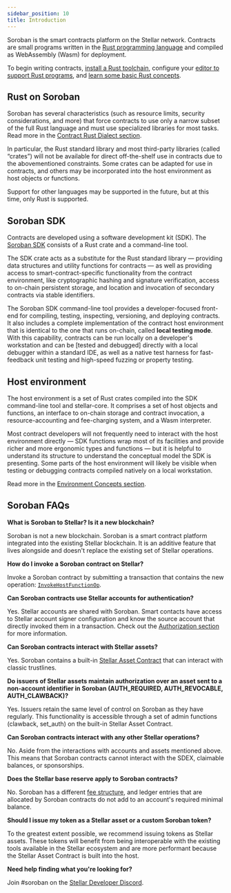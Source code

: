 ```yaml
---
sidebar_position: 10
title: Introduction
---
```


Soroban is the smart contracts platform on the Stellar network. Contracts are small programs written in the [Rust programming language](https://www.rust-lang.org/) and compiled as WebAssembly (Wasm) for deployment.

To begin writing contracts, [install a Rust toolchain](https://www.rust-lang.org/tools/install), configure your [editor to support Rust programs](https://www.rust-lang.org/tools), and [learn some basic Rust concepts](https://www.rust-lang.org/learn).

## Rust on Soroban

Soroban has several characteristics (such as resource limits, security considerations, and more) that force contracts to use only a narrow subset of the full Rust language and must use specialized libraries for most tasks. Read more in the [Contract Rust Dialect section](../learn/smart-contract-internals/rust-dialect.mdx).

In particular, the Rust standard library and most third-party libraries (called “crates”) will not be available for direct off-the-shelf use in contracts due to the abovementioned constraints. Some crates can be adapted for use in contracts, and others may be incorporated into the host environment as host objects or functions.

Support for other languages may be supported in the future, but at this time, only Rust is supported.

## Soroban SDK

Contracts are developed using a software development kit (SDK). The [Soroban SDK](../tools/sdks/library#soroban-rust-sdk) consists of a Rust crate and a command-line tool.

The SDK crate acts as a substitute for the Rust standard library — providing data structures and utility functions for contracts — as well as providing access to smart-contract-specific functionality from the contract environment, like cryptographic hashing and signature verification, access to on-chain persistent storage, and location and invocation of secondary contracts via stable identifiers.

The Soroban SDK command-line tool provides a developer-focused front-end for compiling, testing, inspecting, versioning, and deploying contracts. It also includes a complete implementation of the contract host environment that is identical to the one that runs on-chain, called **local testing mode**. With this capability, contracts can be run locally on a developer's workstation and can be [tested and debugged] directly with a local debugger within a standard IDE, as well as a native test harness for fast-feedback unit testing and high-speed fuzzing or property testing.

## Host environment

The host environment is a set of Rust crates compiled into the SDK command-line tool and stellar-core. It comprises a set of host objects and functions, an interface to on-chain storage and contract invocation, a resource-accounting and fee-charging system, and a Wasm interpreter.

Most contract developers will not frequently need to interact with the host environment directly — SDK functions wrap most of its facilities and provide richer and more ergonomic types and functions — but it is helpful to understand its structure to understand the conceptual model the SDK is presenting. Some parts of the host environment will likely be visible when testing or debugging contracts compiled natively on a local workstation.

Read more in the [Environment Concepts section](../learn/smart-contract-internals/environment-concepts.mdx).

## Soroban FAQs

**What is Soroban to Stellar? Is it a new blockchain?​**

Soroban is not a new blockchain. Soroban is a smart contract platform integrated into the existing Stellar blockchain. It is an additive feature that lives alongside and doesn't replace the existing set of Stellar operations.

**How do I invoke a Soroban contract on Stellar?​**

Invoke a Soroban contract by submitting a transaction that contains the new operation: [`InvokeHostFunctionOp`](../learn/fundamentals/list-of-operations#invoke-host-function).

**Can Soroban contracts use Stellar accounts for authentication?​**

Yes. Stellar accounts are shared with Soroban. Smart contacts have access to Stellar account signer configuration and know the source account that directly invoked them in a transaction. Check out the [Authorization section](../learn/smart-contract-internals/authorization.mdx) for more information.

**Can Soroban contracts interact with Stellar assets?​**

Yes. Soroban contains a built-in [Stellar Asset Contract](./tokens/stellar-asset-contract.mdx) that can interact with classic trustlines.

**Do issuers of Stellar assets maintain authorization over an asset sent to a non-account identifier in Soroban (AUTH_REQUIRED, AUTH_REVOCABLE, AUTH_CLAWBACK)​?**

Yes. Issuers retain the same level of control on Soroban as they have regularly. This functionality is accessible through a set of admin functions (clawback, set_auth) on the built-in Stellar Asset Contract.

**Can Soroban contracts interact with any other Stellar operations?​**

No. Aside from the interactions with accounts and assets mentioned above. This means that Soroban contracts cannot interact with the SDEX, claimable balances, or sponsorships.

**Does the Stellar base reserve apply to Soroban contracts?​**

No. Soroban has a different [fee structure](../learn/fundamentals/fees-resource-limits-metering.mdx), and ledger entries that are allocated by Soroban contracts do not add to an account's required minimal balance.

**Should I issue my token as a Stellar asset or a custom Soroban token?​**

To the greatest extent possible, we recommend issuing tokens as Stellar assets. These tokens will benefit from being interoperable with the existing tools available in the Stellar ecosystem and are more performant because the Stellar Asset Contract is built into the host.

**Need help finding what you're looking for?​**

Join #soroban on the [Stellar Developer Discord](https://discord.gg/stellardev).
